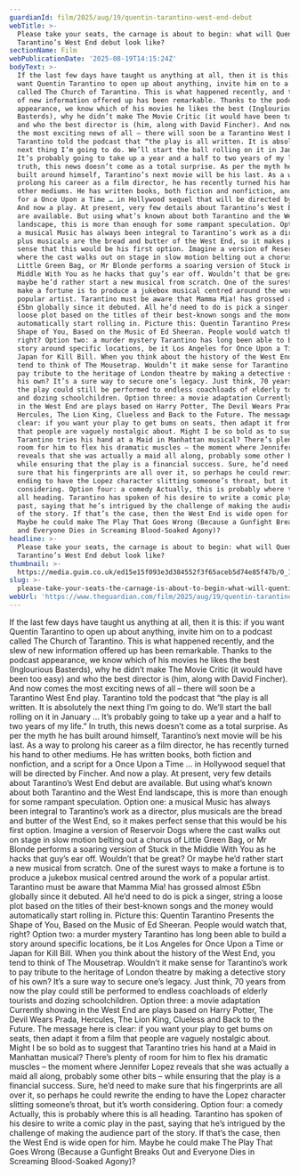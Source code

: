 ```yaml
---
guardianId: film/2025/aug/19/quentin-tarantino-west-end-debut
webTitle: >-
  Please take your seats, the carnage is about to begin: what will Quentin
  Tarantino’s West End debut look like? 
sectionName: Film
webPublicationDate: '2025-08-19T14:15:24Z'
bodyText: >-
  If the last few days have taught us anything at all, then it is this: if you
  want Quentin Tarantino to open up about anything, invite him on to a podcast
  called The Church of Tarantino. This is what happened recently, and the slew
  of new information offered up has been remarkable. Thanks to the podcast
  appearance, we know which of his movies he likes the best (Inglourious
  Basterds), why he didn’t make The Movie Critic (it would have been too easy)
  and who the best director is (him, along with David Fincher). And now comes
  the most exciting news of all – there will soon be a Tarantino West End play.
  Tarantino told the podcast that “the play is all written. It is absolutely the
  next thing I’m going to do. We’ll start the ball rolling on it in January …
  It’s probably going to take up a year and a half to two years of my life.” In
  truth, this news doesn’t come as a total surprise. As per the myth he has
  built around himself, Tarantino’s next movie will be his last. As a way to
  prolong his career as a film director, he has recently turned his hand to
  other mediums. He has written books, both fiction and nonfiction, and a script
  for a Once Upon a Time … in Hollywood sequel that will be directed by Fincher.
  And now a play. At present, very few details about Tarantino’s West End debut
  are available. But using what’s known about both Tarantino and the West End
  landscape, this is more than enough for some rampant speculation. Option one:
  a musical Music has always been integral to Tarantino’s work as a director,
  plus musicals are the bread and butter of the West End, so it makes perfect
  sense that this would be his first option. Imagine a version of Reservoir Dogs
  where the cast walks out on stage in slow motion belting out a chorus of
  Little Green Bag, or Mr Blonde performs a soaring version of Stuck in the
  Middle With You as he hacks that guy’s ear off. Wouldn’t that be great? Or
  maybe he’d rather start a new musical from scratch. One of the surest ways to
  make a fortune is to produce a jukebox musical centred around the work of a
  popular artist. Tarantino must be aware that Mamma Mia! has grossed almost
  £5bn globally since it debuted. All he’d need to do is pick a singer, string a
  loose plot based on the titles of their best-known songs and the money would
  automatically start rolling in. Picture this: Quentin Tarantino Presents the
  Shape of You, Based on the Music of Ed Sheeran. People would watch that,
  right? Option two: a murder mystery Tarantino has long been able to build a
  story around specific locations, be it Los Angeles for Once Upon a Time or
  Japan for Kill Bill. When you think about the history of the West End, you
  tend to think of The Mousetrap. Wouldn’t it make sense for Tarantino’s work to
  pay tribute to the heritage of London theatre by making a detective story of
  his own? It’s a sure way to secure one’s legacy. Just think, 70 years from now
  the play could still be performed to endless coachloads of elderly tourists
  and dozing schoolchildren. Option three: a movie adaptation Currently showing
  in the West End are plays based on Harry Potter, The Devil Wears Prada,
  Hercules, The Lion King, Clueless and Back to the Future. The message here is
  clear: if you want your play to get bums on seats, then adapt it from a film
  that people are vaguely nostalgic about. Might I be so bold as to suggest that
  Tarantino tries his hand at a Maid in Manhattan musical? There’s plenty of
  room for him to flex his dramatic muscles – the moment where Jennifer Lopez
  reveals that she was actually a maid all along, probably some other bits –
  while ensuring that the play is a financial success. Sure, he’d need to make
  sure that his fingerprints are all over it, so perhaps he could rewrite the
  ending to have the Lopez character slitting someone’s throat, but it’s worth
  considering. Option four: a comedy Actually, this is probably where this is
  all heading. Tarantino has spoken of his desire to write a comic play in the
  past, saying that he’s intrigued by the challenge of making the audience part
  of the story. If that’s the case, then the West End is wide open for him.
  Maybe he could make The Play That Goes Wrong (Because a Gunfight Breaks Out
  and Everyone Dies in Screaming Blood-Soaked Agony)?
headline: >-
  Please take your seats, the carnage is about to begin: what will Quentin
  Tarantino’s West End debut look like? 
thumbnail: >-
  https://media.guim.co.uk/ed15e15f093e3d384552f3f65aceb5d74e85f47b/0_1089_2333_1865/500.jpg
slug: >-
  please-take-your-seats-the-carnage-is-about-to-begin-what-will-quentin-tarantinos-west-end-debut-look-like
webUrl: 'https://www.theguardian.com/film/2025/aug/19/quentin-tarantino-west-end-debut'
---
```

If the last few days have taught us anything at all, then it is this: if you want Quentin Tarantino to open up about anything, invite him on to a podcast called The Church of Tarantino. This is what happened recently, and the slew of new information offered up has been remarkable. Thanks to the podcast appearance, we know which of his movies he likes the best (Inglourious Basterds), why he didn’t make The Movie Critic (it would have been too easy) and who the best director is (him, along with David Fincher). And now comes the most exciting news of all – there will soon be a Tarantino West End play. Tarantino told the podcast that “the play is all written. It is absolutely the next thing I’m going to do. We’ll start the ball rolling on it in January … It’s probably going to take up a year and a half to two years of my life.” In truth, this news doesn’t come as a total surprise. As per the myth he has built around himself, Tarantino’s next movie will be his last. As a way to prolong his career as a film director, he has recently turned his hand to other mediums. He has written books, both fiction and nonfiction, and a script for a Once Upon a Time … in Hollywood sequel that will be directed by Fincher. And now a play. At present, very few details about Tarantino’s West End debut are available. But using what’s known about both Tarantino and the West End landscape, this is more than enough for some rampant speculation. Option one: a musical Music has always been integral to Tarantino’s work as a director, plus musicals are the bread and butter of the West End, so it makes perfect sense that this would be his first option. Imagine a version of Reservoir Dogs where the cast walks out on stage in slow motion belting out a chorus of Little Green Bag, or Mr Blonde performs a soaring version of Stuck in the Middle With You as he hacks that guy’s ear off. Wouldn’t that be great? Or maybe he’d rather start a new musical from scratch. One of the surest ways to make a fortune is to produce a jukebox musical centred around the work of a popular artist. Tarantino must be aware that Mamma Mia! has grossed almost £5bn globally since it debuted. All he’d need to do is pick a singer, string a loose plot based on the titles of their best-known songs and the money would automatically start rolling in. Picture this: Quentin Tarantino Presents the Shape of You, Based on the Music of Ed Sheeran. People would watch that, right? Option two: a murder mystery Tarantino has long been able to build a story around specific locations, be it Los Angeles for Once Upon a Time or Japan for Kill Bill. When you think about the history of the West End, you tend to think of The Mousetrap. Wouldn’t it make sense for Tarantino’s work to pay tribute to the heritage of London theatre by making a detective story of his own? It’s a sure way to secure one’s legacy. Just think, 70 years from now the play could still be performed to endless coachloads of elderly tourists and dozing schoolchildren. Option three: a movie adaptation Currently showing in the West End are plays based on Harry Potter, The Devil Wears Prada, Hercules, The Lion King, Clueless and Back to the Future. The message here is clear: if you want your play to get bums on seats, then adapt it from a film that people are vaguely nostalgic about. Might I be so bold as to suggest that Tarantino tries his hand at a Maid in Manhattan musical? There’s plenty of room for him to flex his dramatic muscles – the moment where Jennifer Lopez reveals that she was actually a maid all along, probably some other bits – while ensuring that the play is a financial success. Sure, he’d need to make sure that his fingerprints are all over it, so perhaps he could rewrite the ending to have the Lopez character slitting someone’s throat, but it’s worth considering. Option four: a comedy Actually, this is probably where this is all heading. Tarantino has spoken of his desire to write a comic play in the past, saying that he’s intrigued by the challenge of making the audience part of the story. If that’s the case, then the West End is wide open for him. Maybe he could make The Play That Goes Wrong (Because a Gunfight Breaks Out and Everyone Dies in Screaming Blood-Soaked Agony)?
